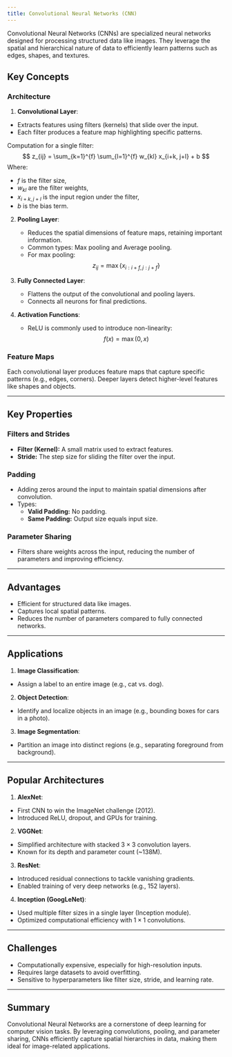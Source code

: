 ```yaml
---
title: Convolutional Neural Networks (CNN)
---
```


Convolutional Neural Networks (CNNs) are specialized neural networks designed for processing structured data like images. They leverage the spatial and hierarchical nature of data to efficiently learn patterns such as edges, shapes, and textures.

## Key Concepts

### Architecture
1. **Convolutional Layer**:
  - Extracts features using filters (kernels) that slide over the input.
  - Each filter produces a feature map highlighting specific patterns.

   Computation for a single filter:
  $$
  z_{ij} = \sum_{k=1}^{f} \sum_{l=1}^{f} w_{kl} x_{i+k, j+l} + b
  $$
   Where:
   - $f$ is the filter size,
   - $w_{kl}$ are the filter weights,
   - $x_{i+k, j+l}$ is the input region under the filter,
   - $b$ is the bias term.

2. **Pooling Layer**:
   - Reduces the spatial dimensions of feature maps, retaining important information.
   - Common types: Max pooling and Average pooling.
   - For max pooling:
    $$
    z_{ij} = \max \{x_{i:i+f, j:j+f}\}
    $$

3. **Fully Connected Layer**:
   - Flattens the output of the convolutional and pooling layers.
   - Connects all neurons for final predictions.

4. **Activation Functions**:
   - ReLU is commonly used to introduce non-linearity:
    $$
    f(x) = \max(0, x)
    $$

### Feature Maps
Each convolutional layer produces feature maps that capture specific patterns (e.g., edges, corners). Deeper layers detect higher-level features like shapes and objects.

---

## Key Properties

### Filters and Strides
- **Filter (Kernel):** A small matrix used to extract features.
- **Stride:** The step size for sliding the filter over the input.

### Padding
- Adding zeros around the input to maintain spatial dimensions after convolution.
- Types:
  - **Valid Padding:** No padding.
  - **Same Padding:** Output size equals input size.

### Parameter Sharing
- Filters share weights across the input, reducing the number of parameters and improving efficiency.

---

## Advantages
- Efficient for structured data like images.
- Captures local spatial patterns.
- Reduces the number of parameters compared to fully connected networks.

---

## Applications
1. **Image Classification**:
  - Assign a label to an entire image (e.g., cat vs. dog).
2. **Object Detection**:
  - Identify and localize objects in an image (e.g., bounding boxes for cars in a photo).
3. **Image Segmentation**:
  - Partition an image into distinct regions (e.g., separating foreground from background).

---

## Popular Architectures
1. **AlexNet**:
  - First CNN to win the ImageNet challenge (2012).
  - Introduced ReLU, dropout, and GPUs for training.

2. **VGGNet**:
  - Simplified architecture with stacked $3 \times 3$ convolution layers.
  - Known for its depth and parameter count (~138M).

3. **ResNet**:
  - Introduced residual connections to tackle vanishing gradients.
  - Enabled training of very deep networks (e.g., 152 layers).

4. **Inception (GoogLeNet)**:
  - Used multiple filter sizes in a single layer (Inception module).
  - Optimized computational efficiency with $1 \times 1$ convolutions.

---

## Challenges
- Computationally expensive, especially for high-resolution inputs.
- Requires large datasets to avoid overfitting.
- Sensitive to hyperparameters like filter size, stride, and learning rate.

---

## Summary
Convolutional Neural Networks are a cornerstone of deep learning for computer vision tasks. By leveraging convolutions, pooling, and parameter sharing, CNNs efficiently capture spatial hierarchies in data, making them ideal for image-related applications.
